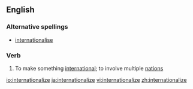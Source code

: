 ==English==
===Alternative spellings===
*[[internationalise]]

===Verb===
{{en-verb|internationaliz|ing}}

# To make something [[international]]; to involve multiple [[nation]]s

[[io:internationalize]]
[[ja:internationalize]]
[[vi:internationalize]]
[[zh:internationalize]]